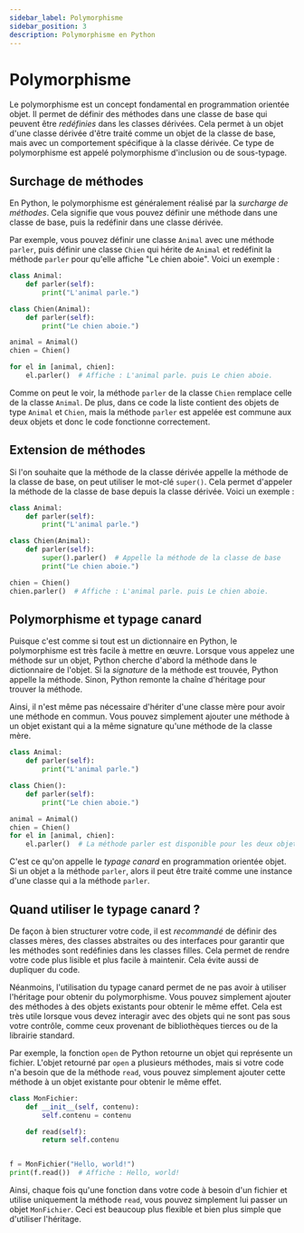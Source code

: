 ```yaml
---
sidebar_label: Polymorphisme
sidebar_position: 3
description: Polymorphisme en Python
---
```


# Polymorphisme

Le polymorphisme est un concept fondamental en programmation orientée objet. Il
permet de définir des méthodes dans une classe de base qui peuvent être
*redéfinies* dans les classes dérivées. Cela permet à un objet d'une classe
dérivée d'être traité comme un objet de la classe de base, mais avec un
comportement spécifique à la classe dérivée. Ce type de polymorphisme
est appelé polymorphisme d'inclusion ou de sous-typage.

## Surchage de méthodes

En Python, le polymorphisme est généralement réalisé par la *surcharge de
méthodes*. Cela signifie que vous pouvez définir une méthode dans une classe
de base, puis la redéfinir dans une classe dérivée.

Par exemple, vous pouvez définir une classe `Animal` avec une méthode `parler`, puis
définir une classe `Chien` qui hérite de `Animal` et redéfinit la méthode `parler` pour
qu'elle affiche "Le chien aboie". Voici un exemple :

```python
class Animal:
    def parler(self):
        print("L'animal parle.")

class Chien(Animal):
    def parler(self):
        print("Le chien aboie.")

animal = Animal()
chien = Chien()

for el in [animal, chien]:
    el.parler()  # Affiche : L'animal parle. puis Le chien aboie.
```

Comme on peut le voir, la méthode `parler` de la classe `Chien` remplace
celle de la classe `Animal`. De plus, dans ce code la liste contient des objets de
type `Animal` et `Chien`, mais la méthode `parler` est appelée est commune aux deux
objets et donc le code fonctionne correctement.

## Extension de méthodes

Si l'on souhaite que la méthode de la classe dérivée appelle la méthode de la
classe de base, on peut utiliser le mot-clé `super()`. Cela permet d'appeler la
méthode de la classe de base depuis la classe dérivée. Voici un exemple :

```python
class Animal:
    def parler(self):
        print("L'animal parle.")

class Chien(Animal):
    def parler(self):
        super().parler()  # Appelle la méthode de la classe de base
        print("Le chien aboie.")

chien = Chien()
chien.parler()  # Affiche : L'animal parle. puis Le chien aboie.
```

## Polymorphisme et typage canard

Puisque c'est comme si tout est un dictionnaire en Python, le polymorphisme est très facile à
mettre en œuvre. Lorsque vous appelez une méthode sur un objet, Python cherche d'abord la
méthode dans le dictionnaire de l'objet. Si la *signature* de la méthode est
trouvée, Python appelle la méthode. Sinon, Python remonte la chaîne d'héritage
pour trouver la méthode.

Ainsi, il n'est même pas nécessaire d'hériter d'une classe mère pour avoir
une méthode en commun. Vous pouvez simplement ajouter une méthode à un objet existant qui a
la même signature qu'une méthode de la classe mère.

```python
class Animal:
    def parler(self):
        print("L'animal parle.")

class Chien():
    def parler(self):
        print("Le chien aboie.")

animal = Animal()
chien = Chien()
for el in [animal, chien]:
    el.parler()  # La méthode parler est disponible pour les deux objets.
```

C'est ce qu'on appelle le *typage canard* en programmation orientée objet. Si
un objet a la méthode `parler`, alors il peut être traité comme une instance
d'une classe qui a la méthode `parler`.

## Quand utiliser le typage canard ?

De façon à bien structurer votre code, il est *recommandé* de définir des classes
mères, des classes abstraites ou des interfaces pour garantir que les méthodes
sont redéfinies dans les classes filles. Cela permet de rendre votre code plus
lisible et plus facile à maintenir. Cela évite aussi de dupliquer du code.

Néanmoins, l'utilisation du typage canard permet de ne pas avoir à utiliser
l'héritage pour obtenir du polymorphisme. Vous pouvez simplement ajouter des
méthodes à des objets existants pour obtenir le même effet. Cela est très utile
lorsque vous devez interagir avec des objets qui ne sont pas sous votre contrôle,
comme ceux provenant de bibliothèques tierces ou de la librairie standard.

Par exemple, la fonction `open` de Python retourne un objet qui représente un
fichier. L'objet retourné par `open` a plusieurs méthodes, mais si votre code n'a besoin
que de la méthode `read`, vous pouvez simplement ajouter cette méthode à un objet
existante pour obtenir le même effet.

```python
class MonFichier:
    def __init__(self, contenu):
        self.contenu = contenu

    def read(self):
        return self.contenu


f = MonFichier("Hello, world!")
print(f.read())  # Affiche : Hello, world!
```

Ainsi, chaque fois qu'une fonction dans votre code à besoin d'un fichier et
utilise uniquement la méthode `read`, vous pouvez simplement lui passer un
objet `MonFichier`. Ceci est beaucoup plus flexible et bien plus simple que
d'utiliser l'héritage.
